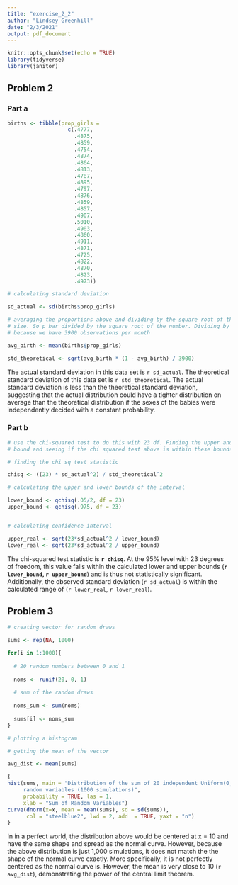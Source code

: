 ```yaml
---
title: "exercise_2_2"
author: "Lindsey Greenhill"
date: "2/3/2021"
output: pdf_document
---
```


```r
knitr::opts_chunk$set(echo = TRUE)
library(tidyverse)
library(janitor)
```

## Problem 2

### Part a

```r
births <- tibble(prop_girls = 
                   c(.4777,
                     .4875,
                     .4859,
                     .4754,
                     .4874,
                     .4864,
                     .4813,
                     .4787,
                     .4895,
                     .4797,
                     .4876,
                     .4859,
                     .4857,
                     .4907,
                     .5010,
                     .4903, 
                     .4860,
                     .4911, 
                     .4871, 
                     .4725,
                     .4822,
                     .4870,
                     .4823,
                     .4973))

```


```r

# calculating standard deviation

sd_actual <- sd(births$prop_girls)

# averaging the proportions above and dividing by the square root of the sample
# size. So p bar divided by the square root of the number. Dividing by 3900
# because we have 3900 observations per month

avg_birth <- mean(births$prop_girls)

std_theoretical <- sqrt(avg_birth * (1 - avg_birth) / 3900)
```


The actual standard deviation in this data set is `r sd_actual`. The theoretical standard deviation of this data set is `r std_theoretical`. The actual standard deviation is less than the theoretical standard deviation, suggesting that the actual distribution could have a tighter distribution on average than the theoretical distribution if the sexes of the babies were independently decided with a constant probability. 

### Part b

```r
# use the chi-squared test to do this with 23 df. Finding the upper and lower
# bound and seeing if the chi squared test above is within these bounds.

# finding the chi sq test statistic 

chisq <- ((23) * sd_actual^2) / std_theoretical^2

# calculating the upper and lower bounds of the interval

lower_bound <- qchisq(.05/2, df = 23)
upper_bound <- qchisq(.975, df = 23)


# calculating confidence interval

upper_real <- sqrt(23*sd_actual^2 / lower_bound)
lower_real <- sqrt(23*sd_actual^2 / upper_bound)

```

The chi-squared test statistic is **`r chisq`**. At the 95% level with 23 degrees of freedom, this value falls within the calculated lower and upper bounds (**`r lower_bound`, `r upper_bound`**) and is thus not statistically significant. Additionally, the observed standard deviation (`r sd_actual`) is within the calculated range of (`r lower_real`, `r lower_real`). 


## Problem 3

```r

# creating vector for random draws

sums <- rep(NA, 1000)

for(i in 1:1000){
  
  # 20 random numbers between 0 and 1
  
  noms <- runif(20, 0, 1)
  
  # sum of the random draws
  
  noms_sum <- sum(noms)
  
  sums[i] <- noms_sum
}

# plotting a histogram

# getting the mean of the vector

avg_dist <- mean(sums)

{
hist(sums, main = "Distribution of the sum of 20 independent Uniform(0,1)
     random variables (1000 simulations)",
     probability = TRUE, las = 1,
     xlab = "Sum of Random Variables")
curve(dnorm(x=x, mean = mean(sums), sd = sd(sums)),
      col = "steelblue2", lwd = 2, add  = TRUE, yaxt = "n")
}

```

In in a perfect world, the distribution above would be centered at x = 10 and have the same shape and spread as the normal curve. However, because the above distribution is just 1,000 simulations, it does not match the the shape of the normal curve exactly. More specifically, it is not perfectly centered as the normal curve is. However, the mean is very close to 10 (`r avg_dist`), demonstrating the power of the central limit theorem. 


